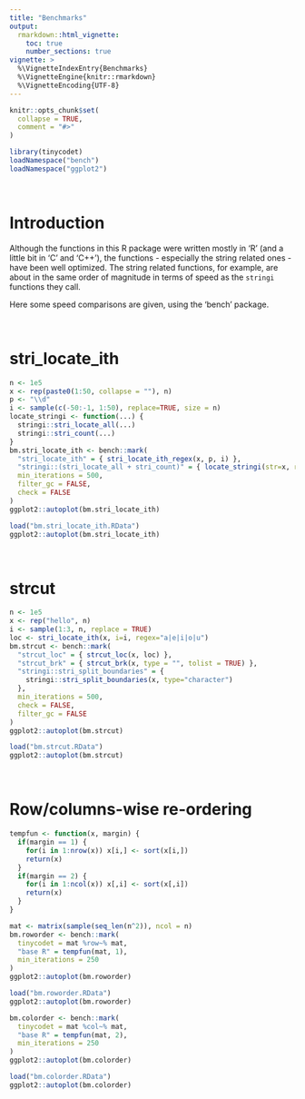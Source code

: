 ```yaml
---
title: "Benchmarks"
output:
  rmarkdown::html_vignette:
    toc: true
    number_sections: true
vignette: >
  %\VignetteIndexEntry{Benchmarks}
  %\VignetteEngine{knitr::rmarkdown}
  %\VignetteEncoding{UTF-8}
---
```


```r
knitr::opts_chunk$set(
  collapse = TRUE,
  comment = "#>"
)
```

```r
library(tinycodet)
loadNamespace("bench")
loadNamespace("ggplot2")
```

&nbsp;

# Introduction

Although the functions in this R package were written mostly in 'R' (and a little bit in 'C' and 'C++'), the functions - especially the string related ones - have been well optimized. The string related functions, for example, are about in the same order of magnitude in terms of speed as the `stringi` functions they call.


Here some speed comparisons are given, using the 'bench' package.

&nbsp;


# stri_locate_ith

```r
n <- 1e5
x <- rep(paste0(1:50, collapse = ""), n)
p <- "\\d"
i <- sample(c(-50:-1, 1:50), replace=TRUE, size = n)
locate_stringi <- function(...) {
  stringi::stri_locate_all(...)
  stringi::stri_count(...)
}
bm.stri_locate_ith <- bench::mark(
  "stri_locate_ith" = { stri_locate_ith_regex(x, p, i) },
  "stringi::(stri_locate_all + stri_count)" = { locate_stringi(str=x, regex = p) },
  min_iterations = 500,
  filter_gc = FALSE,
  check = FALSE
)
ggplot2::autoplot(bm.stri_locate_ith)
```

```r
load("bm.stri_locate_ith.RData")
ggplot2::autoplot(bm.stri_locate_ith)
```


&nbsp;

# strcut

```r
n <- 1e5
x <- rep("hello", n)
i <- sample(1:3, n, replace = TRUE)
loc <- stri_locate_ith(x, i=i, regex="a|e|i|o|u")
bm.strcut <- bench::mark(
  "strcut_loc" = { strcut_loc(x, loc) },
  "strcut_brk" = { strcut_brk(x, type = "", tolist = TRUE) },
  "stringi::stri_split_boundaries" = {
    stringi::stri_split_boundaries(x, type="character")
  },
  min_iterations = 500,
  check = FALSE,
  filter_gc = FALSE
)
ggplot2::autoplot(bm.strcut)
```

```r
load("bm.strcut.RData")
ggplot2::autoplot(bm.strcut)
```


&nbsp;

# Row/columns-wise re-ordering

```r
tempfun <- function(x, margin) {
  if(margin == 1) {
    for(i in 1:nrow(x)) x[i,] <- sort(x[i,])
    return(x)
  }
  if(margin == 2) {
    for(i in 1:ncol(x)) x[,i] <- sort(x[,i])
    return(x)
  }
}
```



```r
mat <- matrix(sample(seq_len(n^2)), ncol = n)
bm.roworder <- bench::mark(
  tinycodet = mat %row~% mat,
  "base R" = tempfun(mat, 1),
  min_iterations = 250
)
ggplot2::autoplot(bm.roworder)
```

```r
load("bm.roworder.RData")
ggplot2::autoplot(bm.roworder)
```


```r
bm.colorder <- bench::mark(
  tinycodet = mat %col~% mat,
  "base R" = tempfun(mat, 2),
  min_iterations = 250
)
ggplot2::autoplot(bm.colorder)
```

```r
load("bm.colorder.RData")
ggplot2::autoplot(bm.colorder)
```


